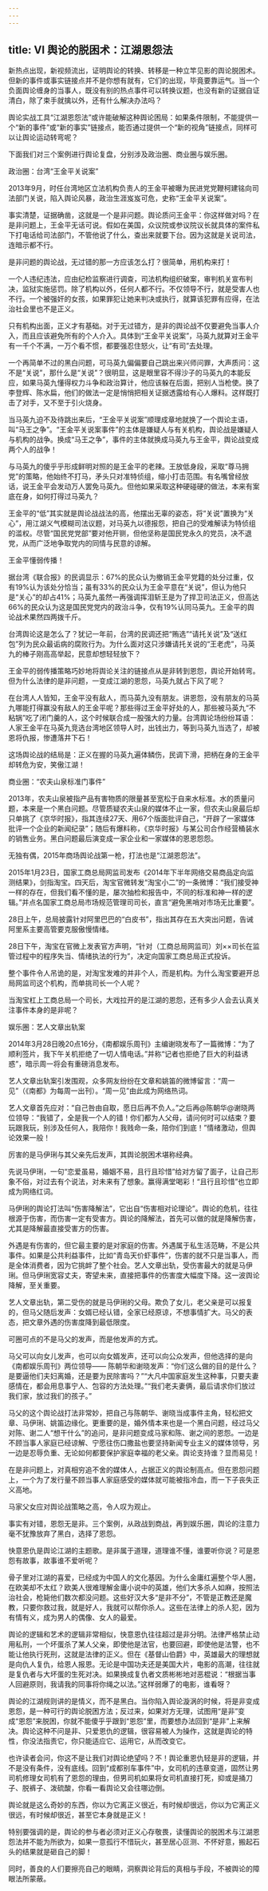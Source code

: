 ```yaml
---
---
---
```

title: Ⅵ 舆论的脱困术：江湖恩怨法
---

新热点出现，新视频流出，证明舆论的转换、转移是一种立竿见影的舆论脱困术。但新的事件或事实链接点并不是你想有就有，它们的出现，毕竟要靠运气。当一个负面舆论缠身的当事人，既没有别的热点事件可以转换议题，也没有新的证据自证清白，除了束手就擒以外，还有什么解决办法吗？

舆论实战工具“江湖恩怨法”或许能破解这种舆论困局：如果条件限制，不能提供一个“新的事件”或“新的事实”链接点，能否通过提供一个“新的视角”链接点，同样可以让舆论运动转弯呢？

下面我们对三个案例进行舆论复盘，分别涉及政治圈、商业圈与娱乐圈。

政治圈：台湾“王金平关说案”

2013年9月，时任台湾地区立法机构负责人的王金平被曝为民进党党鞭柯建铭向司法部门关说，陷入舆论风暴，政治生涯岌岌可危，史称“王金平关说案”。

事实清楚，证据确凿，这就是一个是非问题。舆论质问王金平：你这样做对吗？在是非问题上，王金平无话可说。假如在美国，众议院或参议院议长就具体的案件私下打电话给司法部门，不管他说了什么，查出来就要下台。因为这就是关说司法，连暗示都不行。

是非问题的舆论战，无过错的那一方应该怎么打？很简单，用机构来打！

一个人违纪违法，应由纪检监察进行调查，司法机构组织破案，审判机关宣布判决，监狱实施惩罚。除了机构以外，任何人都不行。不仅领导不行，就是受害人也不行。一个被强奸的女孩，如果罪犯让她来判决或执行，就算该犯罪有应得，在法治社会里也不是正义。

只有机构出面，正义才有基础。对于无过错方，是非的舆论战不仅要避免当事人介入，而且应该避免所有的个人介入。具体到“王金平关说案”，马英九就算对王金平有一千个不满，一万个看不惯，都要强忍住怒火，让“有司”去处理。

一个再简单不过的黑白问题，可马英九偏偏要自己跳出来兴师问罪，大声质问：这不是“关说”，那什么是“关说”？很明显，这是眼里容不得沙子的马英九的本能反应，如果马英九懂得权力斗争和政治算计，他应该躲在后面，把别人当枪使。换了李登辉、陈水扁，他们的做法一定是悄悄把相关证据透露给有心人爆料。这样既打击了对手，又不至于引火烧身。

当马英九迫不及待跳出来后，“王金平关说案”顺理成章地就换了一个舆论主语，叫“马王之争”。“王金平关说案事件”的主体是嫌疑人与有关机构，舆论战是嫌疑人与机构的战争。换成“马王之争”，事件的主体就换成马英九与王金平，舆论战变成两个人的战争！

与马英九的傻乎乎形成鲜明对照的是王金平的老辣。王放低身段，采取“尊马拥党”的策略，他始终不打马，矛头只对准特侦组，缩小打击范围。有名嘴曾经放话，说王金平会发动万人罢免马英九。但他如果采取这种硬碰硬的做法，本来有案底在身，如何打得过马英九？

王金平的“低”其实就是舆论战战法的高，他摆出无辜的姿态，将“关说”置换为“关心”，用江湖义气模糊司法议题，对马英九以德报怨，把自己的受难解读为特侦组的滥权。尽管“国民党党部”要对他开铡，但他坚称是国民党永久的党员，决不退党，从而广泛地争取党内的同情与民意的谅解。

王金平懂弱传播！

据台湾《联合报》的民调显示：67%的民众认为撤销王金平党籍的处分过重，仅有19%认为该处分恰当；虽有33%的民众认为王金平意在“关说”，但认为他只是“关心”的却占41%；马英九虽然一再强调挥泪斩王是为了捍卫司法正义，但高达66%的民众认为这是国民党党内的政治斗争，仅有19%认同马英九。王金平的舆论战术果然四两拨千斤。

台湾舆论这是怎么了？犹记一年前，台湾的民调还把“贿选”“请托关说”及“送红包”列为民众最诟病的腐败行为。为什么面对这只涉嫌请托关说的“王老虎”，马英九的棒子刚高高举起，民意却想轻轻放下？

王金平的弱传播策略巧妙地将舆论关注的链接点从是非转到恩怨，舆论开始转弯。但为什么法律的是非问题，一变成江湖的恩怨，马英九就占下风了呢？

在台湾人人皆知，王金平没有敌人，而马英九没有朋友。讲恩怨，没有朋友的马英九哪能打得赢没有敌人的王金平呢？那些得过王金平好处的人，那些被马英九“不粘锅”吃了闭门羹的人，这个时候联合成一股强大的力量。台湾舆论场纷纷耳语：人家王金平在马英九竞选台湾地区领导人时，出钱出力，等到马英九当选了，却被恩将仇报，惨遭落井下石！

这场舆论战的结局是：正义在握的马英九遍体鳞伤，民调下滑，把柄在身的王金平却转危为安，笑傲江湖！



商业圈：“农夫山泉标准门事件”



2013年，农夫山泉被指产品有害物质的限量甚至宽松于自来水标准。水的质量问题，本来是一个黑白问题。尽管质疑农夫山泉的媒体不止一家，但农夫山泉最后却只单挑了《京华时报》，指其连续27天、用67个版面批评自己，“开辟了一家媒体批评一个企业的新闻纪录”；随后有爆料称，《京华时报》与某公司合作经营桶装水的销售业务。黑白问题最后演变成一家企业和一家媒体的恩恩怨怨。

无独有偶，2015年商场舆论战第一枪，打法也是“江湖恩怨法”。

2015年1月23日，国家工商总局网监司发布《2014年下半年网络交易商品定向监测结果》，剑指淘宝。四天后，淘宝官微转发“淘宝小二”的一条微博：“我们接受神一样的存在，但我们看不懂的是，屡次抽检和报告中，不同的标准和神一样的逻辑。”并点名国家工商总局市场规范管理司司长，直言“避免黑哨对市场无比重要”。

28日上午，总局披露针对阿里巴巴的“白皮书”，指出其存在五大突出问题，告诫阿里系主要高管要克服傲慢情绪。

28日下午，淘宝在官微上发表官方声明，“针对（工商总局网监司）刘××司长在监管过程中的程序失当、情绪执法的行为”，决定向国家工商总局正式投诉。

整个事件令人吊诡的是，对淘宝发难的并非个人，而是机构。为什么淘宝要避开总局网监司这个机构，而单挑司长一个人呢？

当淘宝杠上工商总局一个司长，大戏拉开的是江湖的恩怨，还有多少人会去认真关注事件本身的是非呢？



娱乐圈：艺人文章出轨案



2014年3月28日晚20点16分，《南都娱乐周刊》主编谢晓发布了一篇微博：“为了顺利签片，我下午关机拒绝了一切人情电话。”并称“记者也拒绝了巨大的利益诱惑”，暗示周一将会有重磅消息发布。

艺人文章出轨案引发围观，众多网友纷纷在文章和姚笛的微博留言：“周一见”（《南都》为每周一出刊）。“周一见”由此成为网络热词。

艺人文章首先应对：“自己咎由自取，愿日后再不负人。”之后再@陈朝华@谢晓两位领导：“我错了，全是我一个人的错！你们都为人父母，请问何时可以结束？要玩跟我玩，别涉及任何人，我陪你！我贱命一条，陪你们到底！”情绪激动，但舆论效果一般！

厉害的是马伊琍与其父亲先后发声，其舆论脱困术堪称经典。

先说马伊琍，一句“恋爱虽易，婚姻不易，且行且珍惜”给对方留了面子，让自己形象不俗，对过去有个说法，对未来有了想象。赢得满堂喝彩！“且行且珍惜”也立即成为网络红词。

马伊琍的舆论打法叫“伤害降解法”，它出自“伤害相对论理论”。舆论的危机，往往根源于伤害，而伤害一定有受害方。舆论的降解法，首先可以做的就是降解伤害，尤其是降解最直接受害方的伤害。

外遇是有伤害的，但它最主要的是对家庭的伤害。外遇属于私生活范畴，不是公共事件。如果是公共利益事件，比如“青岛天价虾事件”，伤害的就不只是当事人，而是全体消费者，因为它挑衅了整个社会。艺人文章出轨，受伤害最大的就是马伊琍。但马伊琍宽容丈夫，寄望未来，直接把事件的伤害度大幅度下降。这一波舆论降解，至关重要。

艺人文章出轨，第二受伤的就是马伊琍的父母。欺负了女儿，老父亲是可以报复的，但马父随后发声：女婿已经认错，全家已经原谅，不想事情扩大。马父的表态，把文章外遇的伤害度降到最低限度。

可圈可点的不是马父的发声，而是他发声的方式。

马父可以向女儿发声，也可以向女婿发声，还可以向公众发声，但他选择的是向《南都娱乐周刊》两位领导—— 陈朝华和谢晓发声：“你们这么做的目的是什么？是要逼他们夫妇离婚，还是要为民除害吗？”“大凡中国家庭发生这种事，只要夫妻感情在，都会用息事宁人、包容的方法处理。”“我们老夫妻俩，最后请求你们放过我们家，放过我们的孩子。”

马父的这个舆论战打法非常妙，把自己与陈朝华、谢晓当成事件主角，轻松把文章、马伊琍、姚笛边缘化。更重要的是，婚外情本来也是一个黑白问题，经过马父对陈、谢二人“想干什么”的追问，是非问题变成马家和陈、谢之间的恩怨。一边是不顾当事人家庭已经谅解、宁愿往伤口撒盐也要坚持新闻专业主义的媒体领导，另一边是忍辱负重、无论如何都要保护家庭幸福的老父亲。舆论支持谁？显而易见！

在是非问题上，对真相穷追不舍的媒体人，占据正义的舆论制高点。但在恩怨问题上，一个为了发行量不顾当事人家庭感受的媒体就可能被指冷血，而一下子丧失正义高地。

马家父女应对舆论战策略之高，令人叹为观止。

事实有对错，恩怨无是非。三个案例，从政战到商战，再到娱乐圈，舆论的注意力毫不犹豫放弃了黑白，选择了恩怨。

快意恩仇是舆论江湖的主题歌。是非属于道理，道理谁不懂，谁要听你说？可是恩怨有故事，故事谁不爱听呢？

骨子里对江湖的喜爱，已经成为中国人的文化基因。为什么金庸红遍整个华人圈，在欧美却不太红？欧美人很难理解金庸小说中的英雄，他们大多杀人如麻，按照法治社会，枪毙他们数次都没问题。这些好汉大多“是非不分”，不管是正教还是魔教，只要你救过我，就是好人，我就可以帮你杀人。这些在法律上的杀人犯，因为有情有义，成为男人的偶像、女人的最爱。

舆论的逻辑和艺术的逻辑非常相似，快意恩仇往往超过是非分明。法律严格禁止动用私刑，一个坏蛋杀了某人父亲，即使他是法官，也要回避，即使他是法警，也不能让他执行死刑，这就是法律的正义。但在《基督山伯爵》中，英雄最大的理想就是向仇人复仇，给恩人报恩。无论是中国功夫还是美国大片，电影的高潮，往往就是复仇者与大坏蛋的生死对决。如果换成复仇者文质彬彬地对恶棍说：“根据当事人回避原则，我请我的同事将你绳之以法。”这样弱爆了的电影，谁看呀？

舆论的江湖规则讲的是情义，而不是黑白。当你陷入舆论漩涡的时候，将是非变成恩怨，是一种可行的舆论脱困方法；反过来，如果对方无理，试图用“是非”变成“恩怨”来脱困，你就不能傻乎乎跟到“恩怨”里，而要想办法回到“是非”上来解决。舆论这种不问是非、只爱恩仇的逻辑，很容易被人为操作，这就是舆论的特性，你没法指责它，你只能适应它、运用它，从而改变它。

也许读者会问，你这不是让我们对舆论绝望吗？不！舆论重恩仇轻是非的逻辑，并不是没有条件，没有底线。回到“成都别车事件”中，女司机的违章变道，固然让男司机修理女司机有了恩怨的理由，但男司机如果将女司机直接打死，抑或是捅刀子、脱裤子、泼硫酸，你看一看舆论又会往哪边倒。

舆论就是这么奇妙的东西，你以为它离正义很近，有时候却很远，你以为它离正义很远，有时候却很近，甚至它本身就是正义！

特别要强调的是，舆论的参与者必须对正义心存敬畏，读懂舆论的脱困术与江湖恩怨法并不能为所欲为，如果一意孤行不惜玩火，甚至居心叵测、不怀好意，搬起石头的结果就是砸自己的脚！

同时，善良的人们要擦亮自己的眼睛，洞察舆论背后的真相与手段，不被舆论的障眼法所蒙蔽。